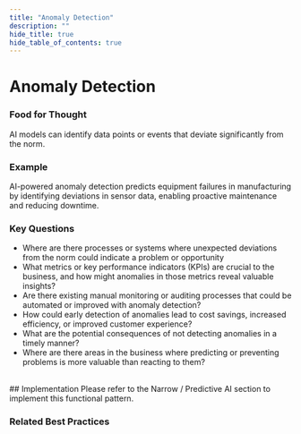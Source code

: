 ```yaml
---
title: "Anomaly Detection"
description: ""
hide_title: true
hide_table_of_contents: true
---
```



<PageViewTracker featureName="AI_CAPABILITY_ANOMALY_DETECTION" />

<div className="hero-header">
  <h1>Anomaly Detection</h1>
</div>

### Food for Thought

AI models can identify data points or events that deviate significantly from the norm.

### Example

AI-powered anomaly detection predicts equipment failures in manufacturing by identifying deviations in sensor data, enabling proactive maintenance and reducing downtime.

### Key Questions

- Where are there processes or systems where unexpected deviations from the norm could indicate a problem or opportunity
- What metrics or key performance indicators (KPIs) are crucial to the business, and how might anomalies in those metrics reveal valuable insights?
- Are there existing manual monitoring or auditing processes that could be automated or improved with anomaly detection?
- How could early detection of anomalies lead to cost savings, increased efficiency, or improved customer experience?
- What are the potential consequences of not detecting anomalies in a timely manner?
- Where are there areas in the business where predicting or preventing problems is more valuable than reacting to them?

<br />

<div className="section-with-background blue">
  ## Implementation
  Please refer to the Narrow / Predictive AI section to implement this functional pattern.

### Related Best Practices

<ul className="button-grid">
 <IconLinkButton href="/docs/technical-view/narrow-ai/" text="Narrow AI" />
</ul>

</div>
